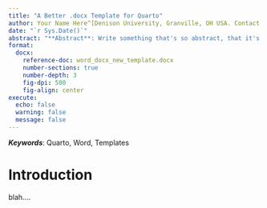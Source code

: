 ```yaml
---
title: "A Better .docx Template for Quarto"
author: Your Name Here^[Denison University, Granville, OH USA. Contact at mdwilliams@denison.edu.], Author Two^[University of Awsome], Author Three^[Awsome State University]
date: "`r Sys.Date()`"
abstract: "**Abstract**: Write something that's so abstract, that it's abstract"
format: 
  docx:
    reference-doc: word_docx_new_template.docx
    number-sections: true
    number-depth: 3
    fig-dpi: 500
    fig-align: center
execute: 
  echo: false
  warning: false
  message: false
---
```


***Keywords***: Quarto, Word, Templates

\newpage

# Introduction

blah....
